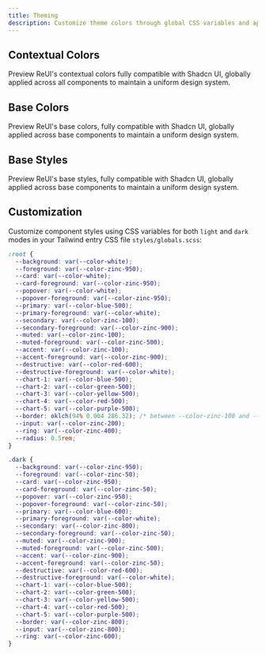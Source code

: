 ```yaml
---
title: Theming
description: Customize theme colors through global CSS variables and apply a unified style across your components.
---
```


## Contextual Colors

Preview ReUI's contextual colors fully compatible with Shadcn UI, globally applied across all components to maintain a uniform design system.

<ExamplePreview path="theming/contextual-colors" />

## Base Colors

Preview ReUI's base colors, fully compatible with Shadcn UI, globally applied across base components to maintain a uniform design system.

<ExamplePreview path="theming/base-colors" />

## Base Styles

Preview ReUI's base styles, fully compatible with Shadcn UI, globally applied across base components to maintain a uniform design system.

<ExamplePreview path="theming/base-styles" />

## Customization

Customize component styles using CSS variables for both `light` and `dark` modes in your Tailwind entry CSS file `styles/globals.scss`:

```css showLineNumbers
:root {
  --background: var(--color-white);
  --foreground: var(--color-zinc-950);
  --card: var(--color-white);
  --card-foreground: var(--color-zinc-950);
  --popover: var(--color-white);
  --popover-foreground: var(--color-zinc-950);
  --primary: var(--color-blue-500);
  --primary-foreground: var(--color-white);
  --secondary: var(--color-zinc-100);
  --secondary-foreground: var(--color-zinc-900);
  --muted: var(--color-zinc-100);
  --muted-foreground: var(--color-zinc-500);
  --accent: var(--color-zinc-100);
  --accent-foreground: var(--color-zinc-900);
  --destructive: var(--color-red-600);
  --destructive-foreground: var(--color-white);
  --chart-1: var(--color-blue-500);
  --chart-2: var(--color-green-500);
  --chart-3: var(--color-yellow-500);
  --chart-4: var(--color-red-500);
  --chart-5: var(--color-purple-500);
  --border: oklch(94% 0.004 286.32); /* between --color-zinc-100 and --color-zinc-200 */
  --input: var(--color-zinc-200);
  --ring: var(--color-zinc-400);
  --radius: 0.5rem;
}

.dark {
  --background: var(--color-zinc-950);
  --foreground: var(--color-zinc-50);
  --card: var(--color-zinc-950);
  --card-foreground: var(--color-zinc-50);
  --popover: var(--color-zinc-950);
  --popover-foreground: var(--color-zinc-50);
  --primary: var(--color-blue-600);
  --primary-foreground: var(--color-white);
  --secondary: var(--color-zinc-800);
  --secondary-foreground: var(--color-zinc-50);
  --muted: var(--color-zinc-900);
  --muted-foreground: var(--color-zinc-500);
  --accent: var(--color-zinc-900);
  --accent-foreground: var(--color-zinc-50);
  --destructive: var(--color-red-600);
  --destructive-foreground: var(--color-white);
  --chart-1: var(--color-blue-500);
  --chart-2: var(--color-green-500);
  --chart-3: var(--color-yellow-500);
  --chart-4: var(--color-red-500);
  --chart-5: var(--color-purple-500);
  --border: var(--color-zinc-800);
  --input: var(--color-zinc-800);
  --ring: var(--color-zinc-600);
}
```
